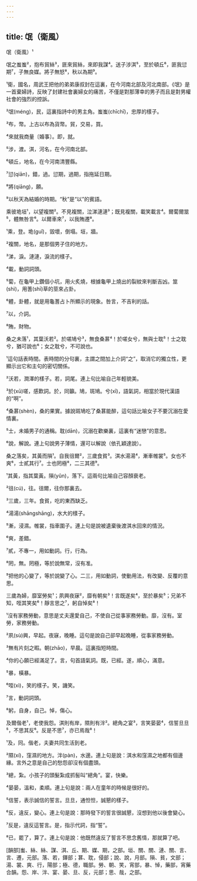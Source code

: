 ```yaml
---
---
---
```

title: 氓（衛風）
---




氓（衛風）¹

氓之蚩蚩²，抱布貿絲³，匪來貿絲，來即我謀⁴。送子涉淇⁵，至於頓丘⁶，匪我愆期⁷，子無良媒。將子無怒⁸，秋以為期⁹。

¹衛，國名，周武王把他的弟弟康叔封在這裏，在今河南北部及河北南部。《氓》是一首棄婦詩，反映了封建社會裏婦女的痛苦，不僅是對那薄幸的男子而且是對男權社會的強烈的控訴。

²氓(méng)，民，這裏指詩中的男主角。蚩蚩(chīchī)，忠厚的樣子。

³布，幣。上古以布為貨幣。貿，交易，買。

⁴來就我商量〔婚事〕。即，就。

⁵涉，渡。淇，河名，在今河南北部。

⁶頓丘，地名，在今河南清豐縣。

⁷愆(qiān)，錯，過。愆期，過期，指拖延日期。

⁸將(qiāng)，願。

⁹以秋天為結婚的時期。“秋”是“以”的賓語。

乘彼垝垣¹，以望複關²。不見複關，泣涕漣漣³；既見複關，載笑載言⁴。爾蔔爾筮⁵，體無咎言⁶。以爾車來⁷，以我賄遷⁸。

¹乘，登。垝(guǐ)，毀壞，倒塌。垣，牆。

²複關，地名，是那個男子住的地方。

³涕，淚。漣漣，淚流的樣子。

⁴載，動詞詞頭。

⁵蔔，在龜甲上鑽個小坑，用火炙燒，根據龜甲上燒出的裂紋來判斷吉凶。筮(shì)，用蓍(shī)草的莖來占卦。

⁶體，卦體，就是用龜蓍占卜所顯示的現象。咎言，不吉利的話。

⁷以，介詞。

⁸賄，財物。

桑之未落¹，其葉沃若²。於嗟鳩兮³，無食桑葚⁴！於嗟女兮，無與士耽⁵！士之耽兮，猶可說也⁶；女之耽兮，不可說也。

¹這句話表時間。表時間的分句裏，主謂之間加上介詞“之”，取消它的獨立性，更顯示出它和主句的密切關係。

²沃若，潤澤的樣子。若，詞尾。連上句比喻自己年輕貌美。

³於(xū)嗟，感歎詞。於，同籲。鳩，斑鳩。兮(xī)，語氣詞，相當於現代漢語的“啊”。

⁴桑葚(shèn)，桑的果實。據說斑鳩吃了桑葚能醉，這句話比喻女子不要沉溺在愛情裏。

⁵士，未婚男子的通稱。耽(dān)，沉溺在歡樂裏，這裏有“迷戀”的意思。

⁶說，解說。連上句說男子薄情，還可以解說（依孔穎達說）。

桑之落矣，其黃而隕¹。自我徂爾²，三歲食貧³。淇水湯湯⁴，漸車帷裳⁵。女也不爽⁶，士貳其行⁷。士也罔極⁸，二三其德⁹。

¹其黃，指其葉黃。隕(yǔn)，落下。這兩句比喻自己容顏衰老。

²徂(cú)，往。徂爾，往你那裏去。

³三歲，三年。食貧，吃的東西缺乏。

⁴湯湯(shāngshāng)，水大的樣子。

⁵漸，浸濕。帷裳，指車圍子。連上句是說被遺棄後渡淇水回來的情況。

⁶爽，差錯。

⁷貳，不專一，用如動詞。行，行為。

⁸罔，無。罔極，等於說無常，沒有准。

⁹把他的心變了，等於說變了心。二三，用如動詞，使動用法，有改變、反覆的意思。

三歲為婦，靡室勞矣¹；夙興夜寐²，靡有朝矣³！言既遂矣⁴，至於暴矣⁵；兄弟不知，咥其笑矣⁶！靜言思之⁷，躬自悼矣⁸！

¹沒有家務勞動，意思是丈夫還愛自己，不使自己從事家務勞動。靡，沒有。室勞，家務勞動。

²夙(sù)興，早起。夜寐，晚睡。這句是說自己卻早起晚睡，從事家務勞動。

³無有片刻之暇。朝(zhāo)，早晨。這裏指短時間。

⁴你的心願已經滿足了。言，句首語氣詞。既，已經。遂，順心，滿意。

⁵暴，橫暴。

⁶咥(xì)，笑的樣子。笑，譏笑。

⁷言，動詞詞頭。

⁸躬，自身，自己。悼，傷心。

及爾偕老¹，老使我怨。淇則有岸，隰則有泮²。總角之宴³，言笑晏晏⁴，信誓旦旦⁵，不思其反⁶。反是不思⁷，亦已焉哉⁸！

¹及，同。偕老，夫妻共同生活到老。

²隰(xí)，窪濕的地方。泮(pàn)，水邊。連上句是說：淇水和窪濕之地都有個邊緣。言外之意是自己的愁怨卻沒有個盡頭。

³總，紮。小孩子的頭髮紮成抓髻叫“總角”。宴，快樂。

⁴晏晏，溫和，柔順。連上句是說：兩人在童年的時候是很好的。

⁵信誓，表示誠信的誓言。旦旦，通怛怛，誠懇的樣子。

⁶反，違反，變心。連上句是說：那時發下的誓言很誠懇，沒想到他以後會變心。

⁷反是，違反這誓言。是，指示代詞，指“誓”。

⁸已，罷了，算了。連上句是說：他既然違反了誓言不思念舊情，那就算了吧。

[韻部]蚩、絲、絲、謀、淇、丘、期、媒、期，之部。垣、關、關、漣、關、言、言、遷，元部。落、若，鐸部；葚、耽，侵部；說、說，月部。隕、貧，文部；湯、裳、爽、行，陽部；極、德，職部。勞、朝、笑，宵部，暴、悼，藥部，宵藥合韻。怨、岸、泮、宴、晏、旦、反，元部；思、哉，之部。